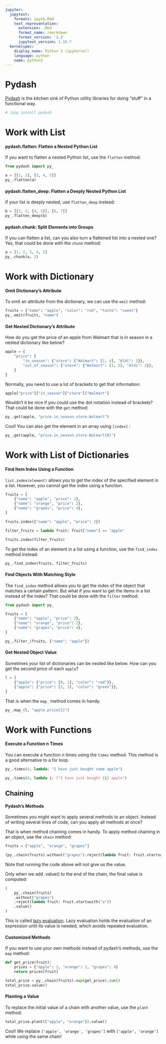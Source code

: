 ```yaml
---
jupyter:
  jupytext:
    formats: ipynb,Rmd
    text_representation:
      extension: .Rmd
      format_name: rmarkdown
      format_version: '1.2'
      jupytext_version: 1.16.7
  kernelspec:
    display_name: Python 3 (ipykernel)
    language: python
    name: python3
---
```


# Pydash


[Pydash](https://pydash.readthedocs.io/en/latest/) is the kitchen sink of Python utility libraries for doing “stuff” in a functional way.

```python
# !pip install pydash 
```

# Work with List


#### pydash.flatten: Flatten a Nested Python List


If you want to flatten a nested Python list, use the `flatten` method:

```python
from pydash import py_

a = [[1, 2], [3, 4, 5]]
py_.flatten(a)
```

####  pydash.flatten_deep: Flatten a Deeply Nested Python List


If your list is deeply nested, use `flatten_deep` instead:

```python
b = [[1, 2, [4, 5]], [6, 7]]
py_.flatten_deep(b)
```

#### pydash.chunk: Split Elements into Groups


If you can flatten a list, can you also turn a flattened list into a nested one? Yes, that could be done with the `chunk` method:

```python
a = [1, 2, 3, 4, 5]
py_.chunk(a, 2)
```

# Work with Dictionary


#### Omit Dictionary’s Attribute


To omit an attribute from the dictionary, we can use the `omit` method:

```python
fruits = {"name": "apple", "color": "red", "taste": "sweet"}
py_.omit(fruits, "name")
```

#### Get Nested Dictionary’s Attribute


How do you get the price of an apple from Walmart that is in season in a nested dictionary like below?

```python
apple = {
    "price": {
        "in_season": {"store": {"Walmart": [2, 4], "Aldi": 1}},
        "out_of_season": {"store": {"Walmart": [3, 5], "Aldi": 2}},
    }
}
```

Normally, you need to use a lot of brackets to get that information:

```python
apple["price"]["in_season"]["store"]["Walmart"]
```

Wouldn’t it be nice if you could use the dot notation instead of brackets? That could be done with the `get` method:

```python
py_.get(apple, "price.in_season.store.Walmart")
```

Cool! You can also get the element in an array using `[index]` :

```python
py_.get(apple, "price.in_season.store.Walmart[0]")
```

# Work with List of Dictionaries


#### Find Item Index Using a Function


`list.index(element)` allows you to get the index of the specified element in a list. However, you cannot get the index using a function.   

```python
fruits = [
    {"name": "apple", "price": 2},
    {"name": "orange", "price": 2},
    {"name": "grapes", "price": 4},
]
```

```python
fruits.index({"name": "apple", "price": 2})
```

```python
filter_fruits = lambda fruit: fruit["name"] == "apple"

fruits.index(filter_fruits)
```

To get the index of an element in a list using a function, use the `find_index` method instead:

```python
py_.find_index(fruits, filter_fruits)
```

#### Find Objects With Matching Style


The `find_index` method allows you to get the index of the object that matches a certain pattern. But what if you want to get the items in a list instead of the index?
That could be done with the `filter` method:

```python
from pydash import py_
```

```python
fruits = [
    {"name": "apple", "price": 2},
    {"name": "orange", "price": 2},
    {"name": "grapes", "price": 4},
]
```

```python
py_.filter_(fruits, {"name": "apple"})
```

#### Get Nested Object Value


Sometimes your list of dictionaries can be nested like below. How can you get the second price of each `apple`?

```python
l = [
    {"apple": {"price": [0, 1], "color": "red"}},
    {"apple": {"price": [2, 3], "color": "green"}},
]
```

That is when the `map_` method comes in handy.

```python
py_.map_(l, "apple.price[1]")
```

# Work with Functions


#### Execute a Function n Times


You can execute a function n times using the `times` method. This method is a good alternative to a for loop.

```python
py_.times(4, lambda: "I have just bought some apple")
```

```python
py_.times(4, lambda i: f"I have just bought {i} apple")
```

## Chaining


#### Pydash’s Methods


Sometimes you might want to apply several methods to an object. Instead of writing several lines of code, can you apply all methods at once?

That is when method chaining comes in handy. To apply method chaining in an object, use the `chain` method:

```python
fruits = ["apple", "orange", "grapes"]
```

```python
(py_.chain(fruits).without("grapes").reject(lambda fruit: fruit.startswith("a")))
```

Note that running the code above will not give us the value.


Only when we add .value() to the end of the chain, the final value is computed:

```python
(
    py_.chain(fruits)
    .without("grapes")
    .reject(lambda fruit: fruit.startswith("a"))
    .value()
)
```

This is called [lazy evaluation](https://www.tutorialspoint.com/functional_programming/functional_programming_lazy_evaluation.htm). Lazy evaluation holds the evaluation of an expression until its value is needed, which avoids repeated evaluation.


#### Customized Methods


If you want to use your own methods instead of pydash’s methods, use the `map` method:

```python
def get_price(fruit):
    prices = {"apple": 2, "orange": 2, "grapes": 4}
    return prices[fruit]
```

```python
total_price = py_.chain(fruits).map(get_price).sum()
total_price.value()
```

#### Planting a Value


To replace the initial value of a chain with another value, use the `plant` method:

```python
total_price.plant(["apple", "orange"]).value()
```

Cool! We replace `['apple', 'orange', 'grapes']` with `['apple', 'orange']` while using the same chain!
